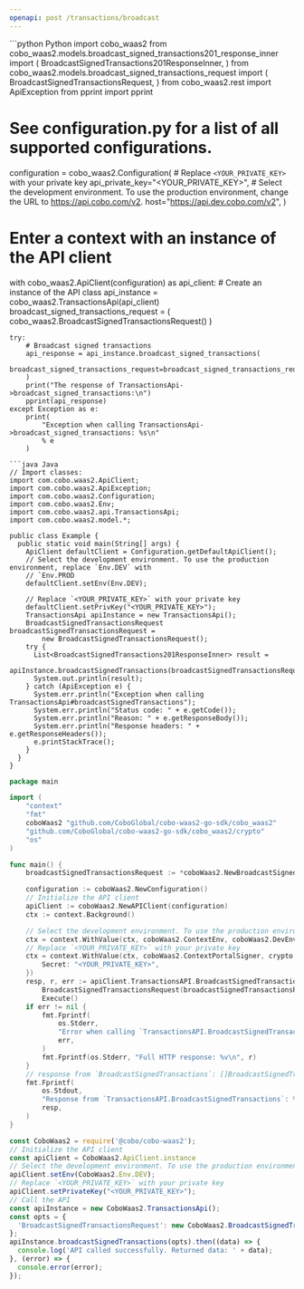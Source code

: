 ```yaml
---
openapi: post /transactions/broadcast
---
```


<RequestExample>
```python Python
import cobo_waas2
from cobo_waas2.models.broadcast_signed_transactions201_response_inner import (
    BroadcastSignedTransactions201ResponseInner,
)
from cobo_waas2.models.broadcast_signed_transactions_request import (
    BroadcastSignedTransactionsRequest,
)
from cobo_waas2.rest import ApiException
from pprint import pprint

# See configuration.py for a list of all supported configurations.
configuration = cobo_waas2.Configuration(
    # Replace `<YOUR_PRIVATE_KEY>` with your private key
    api_private_key="<YOUR_PRIVATE_KEY>",
    # Select the development environment. To use the production environment, change the URL to https://api.cobo.com/v2.
    host="https://api.dev.cobo.com/v2",
)
# Enter a context with an instance of the API client
with cobo_waas2.ApiClient(configuration) as api_client:
    # Create an instance of the API class
    api_instance = cobo_waas2.TransactionsApi(api_client)
    broadcast_signed_transactions_request = (
        cobo_waas2.BroadcastSignedTransactionsRequest()
    )

    try:
        # Broadcast signed transactions
        api_response = api_instance.broadcast_signed_transactions(
            broadcast_signed_transactions_request=broadcast_signed_transactions_request
        )
        print("The response of TransactionsApi->broadcast_signed_transactions:\n")
        pprint(api_response)
    except Exception as e:
        print(
            "Exception when calling TransactionsApi->broadcast_signed_transactions: %s\n"
            % e
        )

```
```java Java
// Import classes:
import com.cobo.waas2.ApiClient;
import com.cobo.waas2.ApiException;
import com.cobo.waas2.Configuration;
import com.cobo.waas2.Env;
import com.cobo.waas2.api.TransactionsApi;
import com.cobo.waas2.model.*;

public class Example {
  public static void main(String[] args) {
    ApiClient defaultClient = Configuration.getDefaultApiClient();
    // Select the development environment. To use the production environment, replace `Env.DEV` with
    // `Env.PROD
    defaultClient.setEnv(Env.DEV);

    // Replace `<YOUR_PRIVATE_KEY>` with your private key
    defaultClient.setPrivKey("<YOUR_PRIVATE_KEY>");
    TransactionsApi apiInstance = new TransactionsApi();
    BroadcastSignedTransactionsRequest broadcastSignedTransactionsRequest =
        new BroadcastSignedTransactionsRequest();
    try {
      List<BroadcastSignedTransactions201ResponseInner> result =
          apiInstance.broadcastSignedTransactions(broadcastSignedTransactionsRequest);
      System.out.println(result);
    } catch (ApiException e) {
      System.err.println("Exception when calling TransactionsApi#broadcastSignedTransactions");
      System.err.println("Status code: " + e.getCode());
      System.err.println("Reason: " + e.getResponseBody());
      System.err.println("Response headers: " + e.getResponseHeaders());
      e.printStackTrace();
    }
  }
}

```
```go Go
package main

import (
	"context"
	"fmt"
	coboWaas2 "github.com/CoboGlobal/cobo-waas2-go-sdk/cobo_waas2"
	"github.com/CoboGlobal/cobo-waas2-go-sdk/cobo_waas2/crypto"
	"os"
)

func main() {
	broadcastSignedTransactionsRequest := *coboWaas2.NewBroadcastSignedTransactionsRequest()

	configuration := coboWaas2.NewConfiguration()
	// Initialize the API client
	apiClient := coboWaas2.NewAPIClient(configuration)
	ctx := context.Background()

	// Select the development environment. To use the production environment, replace coboWaas2.DevEnv with coboWaas2.ProdEnv
	ctx = context.WithValue(ctx, coboWaas2.ContextEnv, coboWaas2.DevEnv)
	// Replace `<YOUR_PRIVATE_KEY>` with your private key
	ctx = context.WithValue(ctx, coboWaas2.ContextPortalSigner, crypto.Ed25519Signer{
		Secret: "<YOUR_PRIVATE_KEY>",
	})
	resp, r, err := apiClient.TransactionsAPI.BroadcastSignedTransactions(ctx).
		BroadcastSignedTransactionsRequest(broadcastSignedTransactionsRequest).
		Execute()
	if err != nil {
		fmt.Fprintf(
			os.Stderr,
			"Error when calling `TransactionsAPI.BroadcastSignedTransactions``: %v\n",
			err,
		)
		fmt.Fprintf(os.Stderr, "Full HTTP response: %v\n", r)
	}
	// response from `BroadcastSignedTransactions`: []BroadcastSignedTransactions201ResponseInner
	fmt.Fprintf(
		os.Stdout,
		"Response from `TransactionsAPI.BroadcastSignedTransactions`: %v\n",
		resp,
	)
}

```
```javascript JavaScript
const CoboWaas2 = require('@cobo/cobo-waas2');
// Initialize the API client
const apiClient = CoboWaas2.ApiClient.instance
// Select the development environment. To use the production environment, replace `Env.DEV` with `Env.PROD`
apiClient.setEnv(CoboWaas2.Env.DEV);
// Replace `<YOUR_PRIVATE_KEY>` with your private key
apiClient.setPrivateKey("<YOUR_PRIVATE_KEY>");
// Call the API
const apiInstance = new CoboWaas2.TransactionsApi();
const opts = {
  'BroadcastSignedTransactionsRequest': new CoboWaas2.BroadcastSignedTransactionsRequest()
};
apiInstance.broadcastSignedTransactions(opts).then((data) => {
  console.log('API called successfully. Returned data: ' + data);
}, (error) => {
  console.error(error);
});
```
</RequestExample>